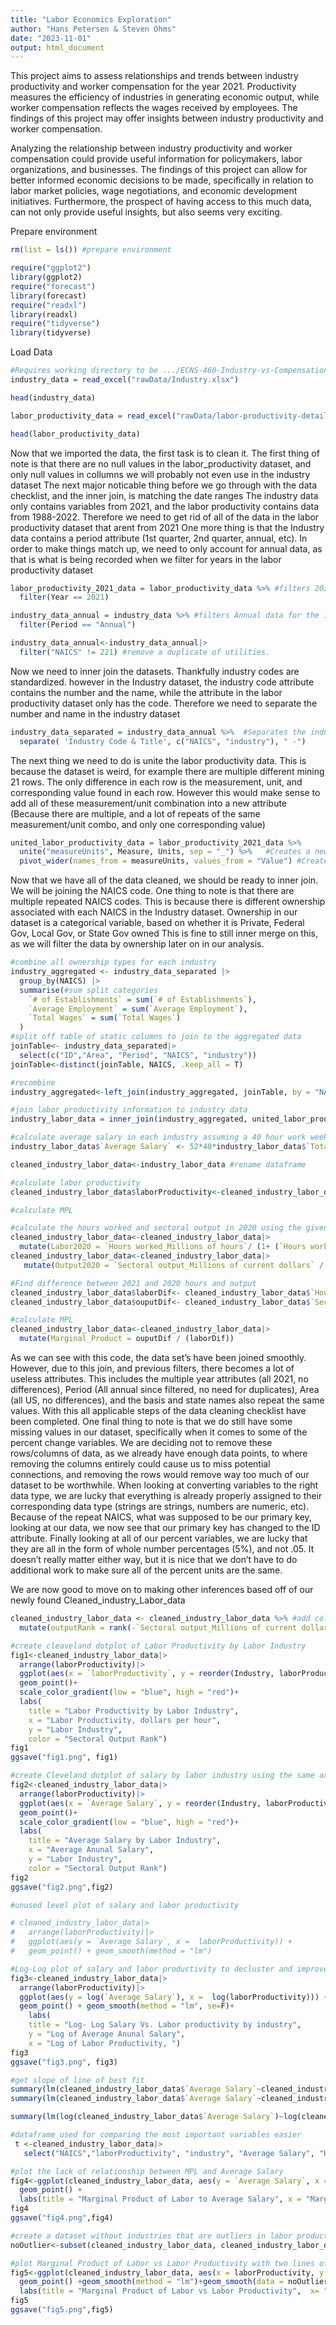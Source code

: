 ```yaml
---
title: "Labor Economics Exploration"
author: "Hans Petersen & Steven Ohms"
date: "2023-11-01"
output: html_document
---
```


This project aims to assess relationships and trends between industry productivity and worker compensation for the year 2021. Productivity measures the efficiency of industries in generating economic output, while worker compensation reflects the wages received by employees. The findings of this project may offer insights between industry productivity and worker compensation.

Analyzing the relationship between industry productivity and worker compensation could provide useful information for policymakers, labor organizations, and businesses. The findings of this project can allow for better informed economic decisions to be made, specifically in relation to labor market policies, wage negotiations, and economic development initiatives. Furthermore, the prospect of having access to this much data, can not only provide useful insights, but also seems very exciting.


Prepare environment
```r
rm(list = ls()) #prepare environment

require("ggplot2")
library(ggplot2)
require("forecast") 
library(forecast)
require("readxl")
library(readxl)
require("tidyverse")
library(tidyverse)
```



Load Data
```r
#Requires working directory to be .../ECNS-460-Industry-vs-Compensation
industry_data = read_excel("rawData/Industry.xlsx")

head(industry_data)

labor_productivity_data = read_excel("rawData/labor-productivity-detailed-industries.xlsx", sheet = "MachineReadable")

head(labor_productivity_data)
```


Now that we imported the data, the first task is to clean it.
The first thing of note is that there are no null values in the labor_productivity dataset, and only null values in collumns we will probably not even use in the industry dataset
The next major noticable thing before we go through with the data checklist, and the inner join, is matching the date ranges
The industry data only contains variables from 2021, and the labor productivity contains data from 1988-2022. Therefore we need to get rid of all of the data in the labor productivity dataset that arent from 2021
One more thing is that the Industry data contains a period attribute (1st quarter, 2nd quarter, annual, etc). In order to make things match up, we need to only account for annual data, as that is what is being recorded when we filter for years in the labor productivity dataset


```r
labor_productivity_2021_data = labor_productivity_data %>% #filters 2021 data
  filter(Year == 2021)

industry_data_annual = industry_data %>% #filters Annual data for the industry data
  filter(Period == "Annual")

industry_data_annual<-industry_data_annual|>
  filter("NAICS" != 221) #remove a duplicate of utilities.
```


Now we need to inner join the datasets. Thankfully industry codes are standardized.
however in the Industry dataset, the industry code attribute contains the number and the name, while the attribute in the labor productivity
dataset only has the code. Therefore we need to separate the number and name in the industry dataset

```r

industry_data_separated = industry_data_annual %>%  #Separates the industry data so that NAICS is its own attribute
  separate( 'Industry Code & Title', c("NAICS", "industry"), " -")
```


The next thing we need to do is unite the labor productivity data. This is because the dataset is weird, for example there are multiple different mining 21 rows. The only difference in each row is the measurement, unit, and corresponding value found in each row. However this would make sense to add all of these measurement/unit combination into a new attribute (Because there are multiple, and a lot of repeats of the same measurement/unit combo, and only one corresponding value)


```r
united_labor_productivity_data = labor_productivity_2021_data %>% 
  unite("measureUnits", Measure, Units, sep = "_") %>%   #Creates a new attribute measureUnits, which is the combination of measure and units
  pivot_wider(names_from = measureUnits, values_from = "Value") #Creates a new attribute, with the name of measureUnits, and the values from Value
```


Now that we have all of the data cleaned, we should be ready to inner join. We will be joining the NAICS code. One thing to note is that there are multiple repeated NAICS codes. This is because there is different ownership associated with each NAICS in the Industry dataset. Ownership in our dataset is a categorical variable, based on whether it is Private, Federal Gov, Local Gov, or State Gov owned This is fine to still inner merge on this, as we will filter the data by ownership later on in our analysis.


```r
#combine all ownership types for each industry
industry_aggregated <- industry_data_separated |>
  group_by(NAICS) |>
  summarise(#sum split categories
    `# of Establishments` = sum(`# of Establishments`),
    `Average Employment` = sum(`Average Employment`),
    `Total Wages` = sum(`Total Wages`)
  )
#split off table of static columns to join to the aggregated data
joinTable<- industry_data_separated|>
  select(c("ID","Area", "Period", "NAICS", "industry"))
joinTable<-distinct(joinTable, NAICS, .keep_all = T)

#recombine 
industry_aggregated<-left_join(industry_aggregated, joinTable, by = "NAICS")
```



```r
#join labor productivity information to industry data
industry_labor_data = inner_join(industry_aggregated, united_labor_productivity_data, by = "NAICS")

#calculate average salary in each industry assuming a 40 hour work week every week
industry_labor_data$`Average Salary` <- 52*40*industry_labor_data$`Total Wages`/(industry_labor_data$`Hours worked_Millions of hours`*1000000)

cleaned_industry_labor_data<-industry_labor_data #rename dataframe

#calculate labor productivity
cleaned_industry_labor_data$laborProductivity<-cleaned_industry_labor_data$`Sectoral output_Millions of current dollars`/cleaned_industry_labor_data$`Hours worked_Millions of hours`
```


```r
#calculate MPL

#calculate the hours worked and sectoral output in 2020 using the given % change
cleaned_industry_labor_data<-cleaned_industry_labor_data|>
  mutate(Labor2020 = `Hours worked_Millions of hours`/ (1+ (`Hours worked_% Change from previous year`/100)))
cleaned_industry_labor_data<-cleaned_industry_labor_data|>
   mutate(Output2020 = `Sectoral output_Millions of current dollars` / (1 + (`Sectoral output_% Change from previous year`/100))) 

#Find difference between 2021 and 2020 hours and output
cleaned_industry_labor_data$laborDif<- cleaned_industry_labor_data$`Hours worked_Millions of hours`-cleaned_industry_labor_data$Labor2020
cleaned_industry_labor_data$ouputDif<- cleaned_industry_labor_data$`Sectoral output_Millions of current dollars` - cleaned_industry_labor_data$Output2020

#calculate MPL
cleaned_industry_labor_data<-cleaned_industry_labor_data|>
  mutate(Marginal_Product = ouputDif / (laborDif))

```

As we can see with this code, the data set's have been joined smoothly. However, due to this join, and previous filters, there becomes a lot of useless attributes. This includes the multiple year attributes (all 2021, no differences), Period (All annual since filtered, no need for duplicates), Area (all US, no differences), and the basis and state names also repeat the same values. With this all applicable steps of the data cleaning checklist have been completed. One final thing to note is that we do still have some missing values in our dataset, specifically when it comes to some of the percent change variables. We are deciding not to remove these rows/columns of data, as we already have enough data points, to where removing the columns entirely could cause us to miss potential connections, and removing the rows would remove way too much of our dataset to be worthwhile. When looking at converting variables to the right data type, we are lucky that everything is already properly assigned to their corresponding data type (strings are strings, numbers are numeric, etc). Because of the repeat NAICS, what was supposed to be our primary key, looking at our data, we now see that our primary key has changed to the ID attribute. Finally looking at all of our percent variables, we are lucky that they are all in the form of whole number percentages (5%), and not .05. It doesn't really matter either way, but it is nice that we don't have to do additional work to make sure all of the percent units are the same.

We are now good to move on to making other inferences based off of our newly found Cleaned_industry_Labor_data


```r
cleaned_industry_labor_data <- cleaned_industry_labor_data %>% #add column ranking industry by sectoral output
  mutate(outputRank = rank(-`Sectoral output_Millions of current dollars`)) 

#create cleaveland dotplot of Labor Productivity by Labor Industry
fig1<-cleaned_industry_labor_data|>
  arrange(laborProductivity)|>
  ggplot(aes(x = `laborProductivity`, y = reorder(Industry, laborProductivity), color = outputRank)) +
  geom_point()+
  scale_color_gradient(low = "blue", high = "red")+
  labs(
    title = "Labor Productivity by Labor Industry", 
    x = "Labor Productivity, dollars per hour", 
    y = "Labor Industry",
    color = "Sectoral Output Rank")
fig1
ggsave("fig1.png", fig1)

#create Cleveland dotplot of salary by labor industry using the same axis as fig1 to show trend
fig2<-cleaned_industry_labor_data|>
  arrange(laborProductivity)|>
  ggplot(aes(x = `Average Salary`, y = reorder(Industry, laborProductivity), color = outputRank)) +
  geom_point()+
  scale_color_gradient(low = "blue", high = "red")+
  labs(
    title = "Average Salary by Labor Industry", 
    x = "Average Anunal Salary", 
    y = "Labor Industry",
    color = "Sectoral Output Rank")
fig2
ggsave("fig2.png",fig2)

#unused level plot of salary and labor productivity

# cleaned_industry_labor_data|>
#   arrange(laborProductivity)|>
#   ggplot(aes(y = `Average Salary`, x =  laborProductivity)) +
#   geom_point() + geom_smooth(method = "lm")

#Log-Log plot of salary and labor productivity to decluster and improve clarity
fig3<-cleaned_industry_labor_data|>
  arrange(laborProductivity)|>
  ggplot(aes(y = log(`Average Salary`), x =  log(laborProductivity))) +
  geom_point() + geom_smooth(method = "lm", se=F)+
    labs(
    title = "Log- Log Salary Vs. Labor productivity by industry", 
    y = "Log of Average Anunal Salary", 
    x = "Log of Labor Productivity, ")
fig3
ggsave("fig3.png", fig3)

#get slope of line of best fit
summary(lm(cleaned_industry_labor_data$`Average Salary`~cleaned_industry_labor_data$laborProductivity))
summary(lm(cleaned_industry_labor_data$`Average Salary`~cleaned_industry_labor_data$Marginal_Product))

summary(lm(log(cleaned_industry_labor_data$`Average Salary`)~log(cleaned_industry_labor_data$laborProductivity)))

#dataframe used for comparing the most important variables easier
 t <-cleaned_industry_labor_data|>
   select("NAICS","laborProductivity", "industry", "Average Salary", "Hours worked_Millions of hours", "Sectoral output_Millions of current dollars", "Marginal_Product")

```





```r
#plot the lack of relationship between MPL and Average Salary
fig4<-ggplot(cleaned_industry_labor_data, aes(y = `Average Salary`, x = Marginal_Product)) +
  geom_point() +
  labs(title = "Marginal Product of Labor to Average Salary", x = "Marginal Product of Labor", y = "Average Salary")
fig4
ggsave("fig4.png",fig4)

#create a dataset without industries that are outliers in labor productivity and labor
noOutlier<-subset(cleaned_industry_labor_data, cleaned_industry_labor_data$NAICS!= 324 & cleaned_industry_labor_data$NAICS!= 447)

#plot Marginal Product of Labor vs Labor Productivity with two lines of best fit, one that takes outliers into account and one that does not
fig5<-ggplot(cleaned_industry_labor_data, aes(x = laborProductivity, y = Marginal_Product)) +
  geom_point() +geom_smooth(method = "lm")+geom_smooth(data = noOutlier, method = "lm", color = "red")+
  labs(title = "Marginal Product of Labor vs Labor Productivity",  x= "Labor Productivity, dollars per hour", y = "Marginal productof labor, ")
fig5
ggsave("fig5.png",fig5)


```
